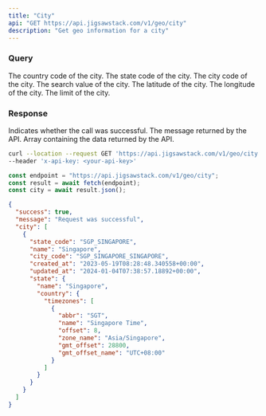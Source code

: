 ```yaml
---
title: "City"
api: "GET https://api.jigsawstack.com/v1/geo/city"
description: "Get geo information for a city"
---
```


### Query

<ParamField query="country_code" type="string">
  The country code of the city.
</ParamField>

<ParamField query="state_code" type="string">
  The state code of the city.
</ParamField>

<ParamField query="city_code" type="string">
  The city code of the city.
</ParamField>

<ParamField query="search_value" type="string">
  The search value of the city.
</ParamField>

<ParamField query="lat" type="string">
  The latitude of the city.
</ParamField>

<ParamField query="lng" type="string">
  The longitude of the city.
</ParamField>

<ParamField query="limit" type="string" default="10">
  The limit of the city.
</ParamField>

<Snippet file="header.mdx" />

### Response

<ResponseField name="success" type="boolean">
  Indicates whether the call was successful.
</ResponseField>

<ResponseField name="message" type="string">
  The message returned by the API.
</ResponseField>

<ResponseField name="data" type="JSON">
  Array containing the data returned by the API.
</ResponseField>

<RequestExample>

```bash cURL
curl --location --request GET 'https://api.jigsawstack.com/v1/geo/city' \
--header 'x-api-key: <your-api-key>'
```

```javascript Node.js
const endpoint = "https://api.jigsawstack.com/v1/geo/city";
const result = await fetch(endpoint);
const city = await result.json();
```

</RequestExample>

<ResponseExample>

```json Response
{
  "success": true,
  "message": "Request was successful",
  "city": [
    {
      "state_code": "SGP_SINGAPORE",
      "name": "Singapore",
      "city_code": "SGP_SINGAPORE_SINGAPORE",
      "created_at": "2023-05-19T08:28:48.340558+00:00",
      "updated_at": "2024-01-04T07:38:57.18892+00:00",
      "state": {
        "name": "Singapore",
        "country": {
          "timezones": [
            {
              "abbr": "SGT",
              "name": "Singapore Time",
              "offset": 8,
              "zone_name": "Asia/Singapore",
              "gmt_offset": 28800,
              "gmt_offset_name": "UTC+08:00"
            }
          ]
        }
      }
    }
  ]
}
```

</ResponseExample>
